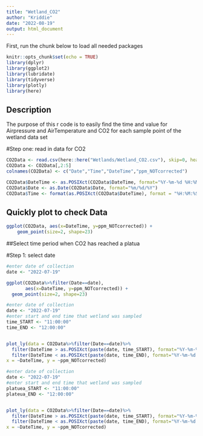 ```yaml
---
title: "Wetland_CO2"
author: "Kriddie"
date: "2022-08-19"
output: html_document
---
```


First, run the chunk below to load all needed packages

```r
knitr::opts_chunk$set(echo = TRUE)
library(dplyr)
library(ggplot2)
library(lubridate)
library(tidyverse)
library(plotly)
library(here)
```

## Description
The purpose of this r code is to easily find the time and value for Airpressure and AirTemperature and CO2 for each sample point of the wetland data set

#Step one:
read in data for CO2
 

```r

CO2Data <- read.csv(here::here("Wetlands/Wetland_CO2.csv"), skip=0, header = TRUE)
CO2Data <- CO2Data[,2:5]
colnames(CO2Data) <- c("Date","Time","DateTime","ppm_NOTcorrected")

CO2Data$DateTime <- as.POSIXct(CO2Data$DateTime, format="%Y-%m-%d %H:%M:%S", tz = "UTC")
CO2Data$Date <- as.Date(CO2Data$Date, format="%m/%d/%Y")
CO2Data$Time <- format(as.POSIXct(CO2Data$DateTime), format = "%H:%M:%S", tz = "UTC")

```

## Quickly plot to check Data


```r
ggplot(CO2Data, aes(x=DateTime, y=ppm_NOTcorrected)) +
    geom_point(size=2, shape=23)

```
##Select time period when CO2 has reached a platua

#Step 1:
select date


```r
#enter date of collection
date <- "2022-07-19"

ggplot(CO2Data%>%filter(Date==date),
       aes(x=DateTime, y=ppm_NOTcorrected)) +
  geom_point(size=2, shape=23)

```

```r
#enter date of collection
date <- "2022-07-19"
#enter start and end time that wetland was sampled
time_START <- "11:00:00"
time_END <- "12:00:00"


plot_ly(data = CO2Data%>%filter(Date==date)%>%
  filter(DateTime > as.POSIXct(paste(date, time_START), format="%Y-%m-%d %H:%M:%S", tz = "UTC"))%>%
  filter(DateTime < as.POSIXct(paste(date, time_END), format="%Y-%m-%d %H:%M:%S", tz = "UTC")),
x = ~DateTime, y = ~ppm_NOTcorrected)
```


```r
#enter date of collection
date <- "2022-07-19"
#enter start and end time that wetland was sampled
platuea_START <- "11:00:00"
plateua_END <- "12:00:00"


plot_ly(data = CO2Data%>%filter(Date==date)%>%
  filter(DateTime > as.POSIXct(paste(date, time_START), format="%Y-%m-%d %H:%M:%S", tz = "UTC"))%>%
  filter(DateTime < as.POSIXct(paste(date, time_END), format="%Y-%m-%d %H:%M:%S", tz = "UTC")),
x = ~DateTime, y = ~ppm_NOTcorrected)
```